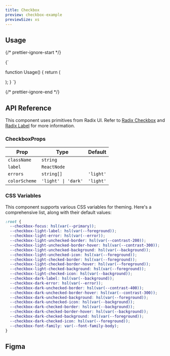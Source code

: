 ```yaml
---
title: Checkbox
preview: checkbox-example
previewSize: xs
---
```


## Usage

{/* prettier-ignore-start */}

<CodeBlock lang="ts">{`

function Usage() {
    return (
        <div className="flex h-screen flex-col justify-center gap-4 p-10">
            <Checkbox label="Checkbox" />
        <div/>
    );
}
`}
</CodeBlock>

{/* prettier-ignore-end */}

## API Reference

This component uses primitives from Radix UI. Refer to [Radix Checkbox](https://www.radix-ui.com/primitives/docs/components/checkbox) and [Radix Label](https://www.radix-ui.com/primitives/docs/components/checkbox) for more information.

### CheckboxProps

| Prop          | Type                | Default   |
| ------------- | ------------------- | --------- |
| `className`   | `string`            |           |
| `label`       | `ReactNode`         |           |
| `errors`      | `string[]`          | `'light'` |
| `colorScheme` | `'light' \| 'dark'` | `'light'` |

### CSS Variables

This component supports various CSS variables for theming. Here's a comprehensive list, along
with their default values:

```css
:root {
  --checkbox-focus: hsl(var(--primary));
  --checkbox-light-label: hsl(var(--foreground));
  --checkbox-light-error: hsl(var(--error));
  --checkbox-light-unchecked-border: hsl(var(--contrast-200));
  --checkbox-light-unchecked-border-hover: hsl(var(--contrast-300));
  --checkbox-light-unchecked-background: hsl(var(--background));
  --checkbox-light-unchecked-icon: hsl(var(--foreground));
  --checkbox-light-checked-border: hsl(var(--foreground));
  --checkbox-light-checked-border-hover: hsl(var(--foreground));
  --checkbox-light-checked-background: hsl(var(--foreground));
  --checkbox-light-checked-icon: hsl(var(--background));
  --checkbox-dark-label: hsl(var(--background));
  --checkbox-dark-error: hsl(var(--error));
  --checkbox-dark-unchecked-border: hsl(var(--contrast-400));
  --checkbox-dark-unchecked-border-hover: hsl(var(--contrast-300));
  --checkbox-dark-unchecked-background: hsl(var(--foreground));
  --checkbox-dark-unchecked-icon: hsl(var(--background));
  --checkbox-dark-checked-border: hsl(var(--background));
  --checkbox-dark-checked-border-hover: hsl(var(--background));
  --checkbox-dark-checked-background: hsl(var(--foreground));
  --checkbox-dark-checked-icon: hsl(var(--foreground));
  --checkbox-font-family: var(--font-family-body);
}
```

## Figma
